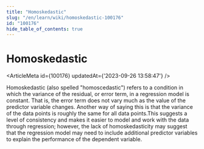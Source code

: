 ```yaml
---
title: "Homoskedastic"
slug: "/en/learn/wiki/homoskedastic-100176"
id: "100176"
hide_table_of_contents: true
---
```



# Homoskedastic

<ArticleMeta id={100176} updatedAt={'2023-09-26 13:58:47'} />
<div className='border-solid border-b border-t-0 my-4 border-[var(--ifm-color-gray-300)]' />

Homoskedastic (also spelled "homoscedastic") refers to a condition in which the variance of the residual, or error term, in a regression model is constant. That is, the error term does not vary much as the value of the predictor variable changes. Another way of saying this is that the variance of the data points is roughly the same for all data points.This suggests a level of consistency and makes it easier to model and work with the data through regression; however, the lack of homoskedasticity may suggest that the regression model may need to include additional predictor variables to explain the performance of the dependent variable.
